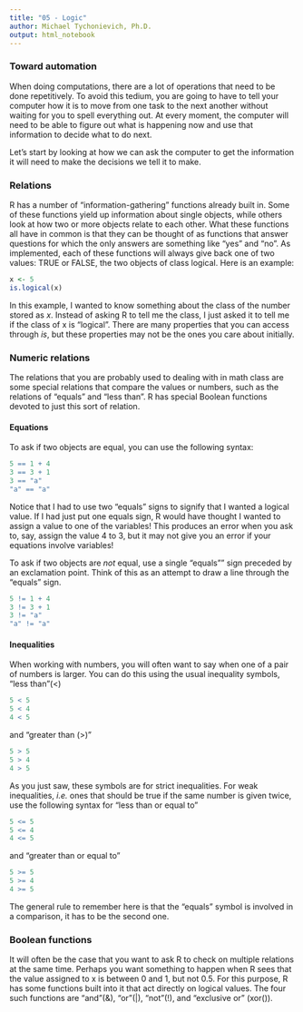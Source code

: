 ```yaml
---
title: "05 - Logic"
author: Michael Tychonievich, Ph.D.
output: html_notebook
---
```


### Toward automation

When doing computations, there are a lot of operations that need to be done
repetitively.  To avoid this tedium, you are going to have to tell your
computer how it is to move from one task to the next another without waiting
for you to spell everything out.  At every moment, the computer will need to be
able to figure out what is happening now and use that information to decide
what to do next.

Let's start by looking at how we can ask the computer to get the information
it will need to make the decisions we tell it to make.

### Relations

R has a number of "information-gathering" functions already built in.  Some
of these functions yield up information about single objects, while others
look at how two or more objects relate to each other.  What these functions
all have in common is that they can be thought of as functions that answer
questions for which the only answers are something like "yes" and "no".
As implemented, each of these functions will always give back one of two values: 
TRUE or FALSE, the two objects of class logical.  Here is an example:

```r
x <- 5
is.logical(x)
```

In this example, I wanted to know something about the class of the number
stored as _x_.  Instead of asking R to tell me the class, I just asked it to
tell me if the class of x is "logical".  There are many properties that you can
access through _is_, but these properties may not be the ones you care about
initially.

### Numeric relations

The relations that you are probably used to dealing with in math class are
some special relations that compare the values or numbers, such as the
relations of "equals" and "less than".  R has special Boolean functions devoted
to just this sort of relation.

#### Equations

To ask if two objects are equal, you can use the following syntax:

```r
5 == 1 + 4
3 == 3 + 1
3 == "a"
"a" == "a"
```

Notice that I had to use two "equals" signs to signify that I wanted a logical
value.  If I had just put one equals sign, R would have thought I wanted to
assign a value to one of the variables!  This produces an error when you ask
to, say, assign the value 4 to 3, but it may not give you an error if your
equations involve variables!

To ask if two objects are *not* equal, use a single "equals"" sign preceded by an
exclamation point.  Think of this as an attempt to draw a line through the
"equals" sign.

```r
5 != 1 + 4
3 != 3 + 1
3 != "a"
"a" != "a"
```

#### Inequalities

When working with numbers, you will often want to say when one of a pair of
numbers is larger.  You can do this using the usual inequality symbols, 
"less than"(<)

```r
5 < 5
5 < 4
4 < 5
```

and "greater than (>)"

```r
5 > 5
5 > 4
4 > 5
```

As you just saw, these symbols are for strict inequalities.  For weak
inequalities, _i.e._ ones that should be true if the same number is given twice,
use the following syntax for "less than or equal to"

```r
5 <= 5
5 <= 4
4 <= 5
```

and "greater than or equal to"

```r
5 >= 5
5 >= 4
4 >= 5
```

The general rule to remember here is that the "equals" symbol is involved in
a comparison, it has to be the second one.

### Boolean functions

It will often be the case that you want to ask R to check on multiple
relations at the same time.  Perhaps you want something to happen when R
sees that the value assigned to x is between 0 and 1, but not 0.5.  For this
purpose, R has some functions built into it that act directly on logical values.
The four such functions are "and"(&), "or"(|), "not"(!), and "exclusive or"
(xor()).

```r

```


```r

```


```r

```
